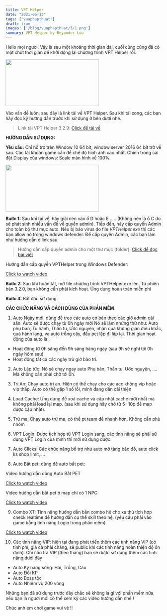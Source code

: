 ```yaml
---
title: VPT Helper
date: "2021-06-13"
tags: ["vuaphapthuat"]
draft: true
images: ['/blog/vuaphapthuat/3/1.png']
summary: VPT Helper by Beyonder Luu
---
```


Hello mọi người. Vậy là sau một khoảng thời gian dài, cuối cũng cũng đã có một chút thời gian để khởi động lại chương trình VPT Helper rồi. 

<Image src="/blog/vuaphapthuat/3/1.png" width="300" height="150" />

Vào vấn đề luôn, sau đây là link tải về VPT Helper. Sau khi tải xong, các bạn hãy đọc kỹ hướng dẫn trước khi sử dụng ở bên dưới nhé. 

> Link tải VPT Helper 3.2.9: [Click để tải về](https://1drv.ms/u/s!AoeYBGnleb7-xZ0jkNTlJo57l8nBPQ?e=VAdipB)

**HƯỚNG DẪN SỬ DỤNG:**

**Yêu cầu:** Chỉ hỗ trợ trên Window 10 64 bit, window server 2016 64 bit trở về sau. Các tài khoản game cần để chế độ hình ảnh cao nhất. Chỉnh trong cài đặt Display của windows: Scale màn hình về 100%.

<Image src="/blog/vuaphapthuat/3/2.png" width="300" height="150" />

**Bước 1:** Sau khi tải về, hãy giải nén vào ổ D hoặc E ..... (Không nên là ổ C do sẽ phát sinh nhiều vấn đề về quyền admin). 
Tiếp đến, hãy cấp quyền Admin cho toàn bộ thư mục auto. Nếu bị báo virus do file *VPTHelper.exe* thì các bạn allow nó trong windows defender. Để cấp quyền Admin, các bạn làm như hướng dẫn ở link sau:

> Hướng dẫn cấp quyền admin cho một thư mục (folder): [Click để đọc bài viết](https://www.wikihow.vn/%C4%90%E1%BB%95i-quy%E1%BB%81n-truy-c%E1%BA%ADp-t%E1%BA%ADp-tin-tr%C3%AAn-Windows-7)

Hướng dẫn cấp quyền VPTHelper trong Windows Defender:

[Click to watch video](https://www.youtube.com/watch?v=oRGibu85mdE)

**Bước 2:** Sau khi hoàn tất, mở file chương trình VPTHelper.exe lên. Từ phiên bản 3.2.0, bạn không cần phải kích hoạt. Ứng dụng hoàn toàn miễn phí

**Bước 3:** Bắt đầu sử dụng. 

**CÁC CHỨC NĂNG VÀ CÁCH DÙNG CỦA PHẦN MỀM**

1. Auto Ngày mới: dùng để treo các auto cơ bản theo các giờ admin cài sẵn. Auto sẽ được chạy từ 0h ngày mới
Nó sẽ làm những thứ như: Auto phụ bản, Tu hành, Thần tu, Ước nguyện, nhận quà không gian điêu khắc, quà hành lang, và auto trồng cây, đấu pet lặp đi lặp lại.
Thời gian hoạt động của auto là:
- Hoạt động từ 0h sáng đến 9h sáng hàng ngày (sau 9h sẽ nghỉ tới 0h ngày hôm sau)
- Hoạt động tất cả các ngày trừ giờ bảo trì.

2. Auto Lập tức: Nó sẽ chạy ngay auto Phụ bản, Thần tu, Ước nguyện, .... Mà không cần phải chờ tới 0h.

3. Trị An: Chạy auto trị an. Hiện có thể chạy cho các acc không vip hoặc vip thấp. Auto có thể gặp 1 số lỗi, mình đang dần cải thiện

4. Load Cache: Ứng dụng để xoá cache và cập nhật cache mới nhất mà không phải load lại map. (sau khi sử dụng hãy chờ từ 5- 10p để map được cập nhật).

5. Trừ ma: Chạy auto trừ ma, có thể pt team để nhanh hơn. Không cần phù nhóm

6. VPT Login: Được tích hợp từ VPT Login sang, các tính năng sẽ phải sử dụng VPT Login của mình thì mới sử dụng được.

7. Auto Clicks: Các chức năng bổ trợ như auto mở tàng bảo đồ, auto click ks shop limit, ...

8. Auto Bắt pet: dùng để auto bắt pet:

Video hướng dẫn dùng Auto Bắt PET

[Click to watch video](https://www.youtube.com/watch?v=8sunr_y14iA)

Video hướng dẫn bắt pet ở map chỉ có 1 NPC

[Click to watch video](https://www.youtube.com/watch?v=YKZHWbO_1TM)

9. Combo XT: Tính năng hướng dẫn bắn combo hệ cho xạ thủ tích hợp check realtime để hướng dẫn cụ thể skill theo hệ. (yêu cầu phải vào game bằng tính năng Login trong phần mềm)

[Click to watch video](https://www.youtube.com/watch?v=JIEMg0SV8cc)

10. Các tính năng VIP: hiện tại đang phát triển thêm các tính năng VIP (có tính phí, giá cả phải chăng, sẽ public khi các tính năng hoàn thiện độ ổn định). Chỉ cần trả VIP (theo tháng) bạn sẽ dược sử dụng thêm các tính năng dưới đây
- Auto Kỹ năng sống: Hái, Trồng, Câu
- Auto Đổi KP
- Auto Boss tộc
- Auto Nhiệm vụ 200 vòng

Những bạn đã sử dụng trước đây chắc sẽ không lạ gì với phần mềm nữa, nếu bạn là người mới có thể xem kỹ các video hướng dẫn nhé ! 

Chúc anh em chơi game vui vẻ !!
